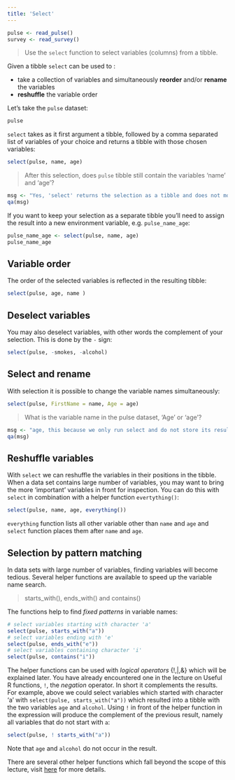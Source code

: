 ```yaml
---
title: 'Select'
---
```


```r
pulse <- read_pulse() 
survey <- read_survey()
```

> Use the `select` function to select variables (columns) from a tibble. 

Given a tibble `select` can be used to : 

  - take a collection of variables and simultaneously **reorder** and/or **rename** the variables
  - **reshuffle** the variable order

Let's take the `pulse` dataset:   

```r
pulse 
```

`select` takes as it first argument a tibble, followed by a comma separated list of variables of your choice and returns a tibble with those chosen variables:

```r
select(pulse, name, age)
```

> After this selection, does `pulse` tibble still contain the variables 'name' and 'age'?

```r
msg <- "Yes, 'select' returns the selection as a tibble and does not modify the underlying tibble. You can check this by entering 'pulse' in the R console." 
qa(msg)
``` 

If you want to keep your selection as a separate tibble you'll need to assign the result into a new environment variable, e.g. `pulse_name_age`:

```r
pulse_name_age <- select(pulse, name, age)
pulse_name_age
```

##  Variable order

The order of the selected variables is reflected in the resulting tibble:  

```r
select(pulse, age, name )
```

## Deselect variables 

You may also deselect variables, with other words the complement of your selection. This is done by the `-` sign:

```r
select(pulse, -smokes, -alcohol)
```

## Select and rename 

With selection it is possible to change the variable names simultaneously:  

```r
select(pulse, FirstName = name, Age = age)
```

> What is the variable name in the pulse dataset, 'Age' or 'age'?

```r
msg <- "age, this because we only run select and do not store its result with assignment ('<-') back into pulse tibble."
qa(msg)
``` 

## Reshuffle variables 

With `select` we can reshuffle the variables in their positions in the tibble. When a data set contains  large number of variables, you may want to bring the more 'important' variables in front for inspection. You can do this with `select` in combination with a helper function `evertything()`:   

```r
select(pulse, name, age, everything()) 
```

`everything` function lists all other variable other than `name` and `age` and `select` function places them after `name` and `age`.

## Selection by pattern matching

In data sets with large number of variables, finding variables will become tedious. Several helper functions are available to speed up the variable name search.

> starts_with(), ends_with() and contains()

The functions help to find _fixed patterns_ in variable names:

```r
# select variables starting with character 'a'
select(pulse, starts_with("a"))
# select variables ending with 'e'
select(pulse, ends_with("e"))
# select variables containing character 'i' 
select(pulse, contains("i"))
```

The helper functions can be used with _logical operators_ {!,|,&} which will be explained later. You have already encountered one in the lecture on Useful R functions, `!`, the _negation_ operator. In short it complements the results. For example, above we could select variables which started with character 'a' with `select(pulse, starts_with("a"))` which resulted into a tibble with the two variables `age` and `alcohol`. Using `!` in front of the helper function in the expression will produce the complement of the previous result, namely all variables that do not start with `a`:

```r
select(pulse, ! starts_with("a"))
```

Note that `age` and `alcohol` do not occur in the result.

There are several other helper functions which fall beyond the scope of this lecture, visit [here](https://dplyr.tidyverse.org/reference/select.html) for more details.







